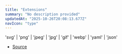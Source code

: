 ```yaml
---
title: "Extensions"
summary: "No description provided"
updatedAt: "2025-10-26T20:08:13.677Z"
navIcon: "type"
---
```



'svg' \| 'png' \| 'jpeg' \| 'jpg' \| 'gif' \| 'webp' \| 'yaml' \| 'json'

- [Source](https://github.com/NMMTY/LazyCanvas/blob/ba3e53b2fefc78794f94d50b21443818f2774649/packages/lazycanvas/src/types/types.d.ts#L84)